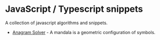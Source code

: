 # JavaScript / Typescript snippets

A collection of javascript algorithms and snippets.

- [Anagram Solver](/js-snippets/anagram-solver) - A mandala is a geometric configuration of symbols.
